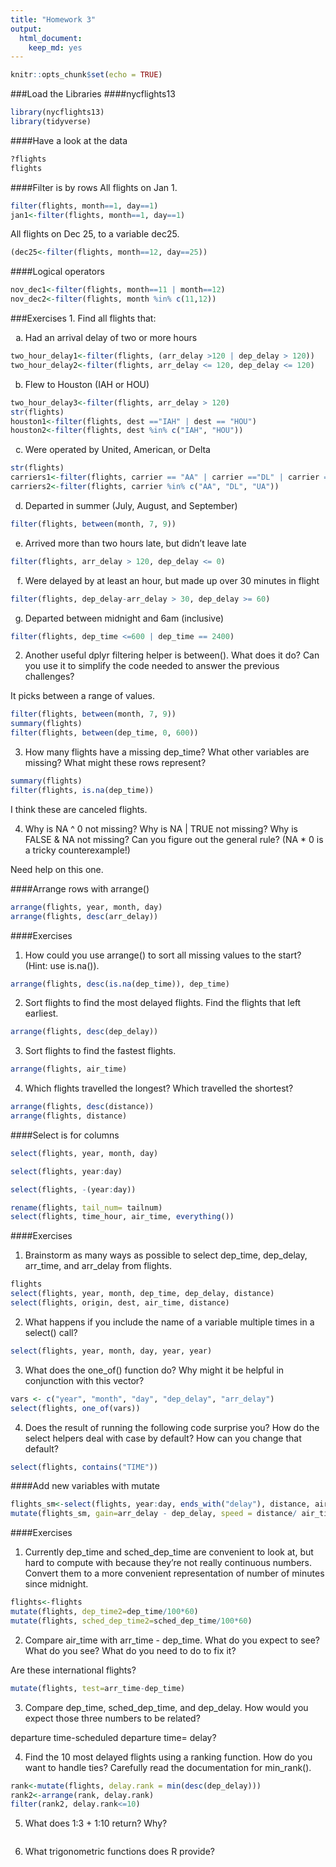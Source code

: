 ```yaml
---
title: "Homework 3"
output: 
  html_document: 
    keep_md: yes
---
```


```r
knitr::opts_chunk$set(echo = TRUE)
```

###Load the Libraries
####nycflights13

```r
library(nycflights13)
library(tidyverse)
```

####Have a look at the data

```r
?flights
flights
```

####Filter is by rows
All flights on Jan 1.
```r
filter(flights, month==1, day==1)
jan1<-filter(flights, month==1, day==1)
```

All flights on Dec 25, to a variable dec25.
```r
(dec25<-filter(flights, month==12, day==25))
```

####Logical operators
```r
nov_dec1<-filter(flights, month==11 | month==12)
nov_dec2<-filter(flights, month %in% c(11,12))
```

###Exercises
1. Find all flights that:

a. Had an arrival delay of two or more hours

```r
two_hour_delay1<-filter(flights, (arr_delay >120 | dep_delay > 120))
two_hour_delay2<-filter(flights, arr_delay <= 120, dep_delay <= 120)
```

b. Flew to Houston (IAH or HOU)

```r
two_hour_delay3<-filter(flights, arr_delay > 120)
str(flights)
houston1<-filter(flights, dest =="IAH" | dest == "HOU")
houston2<-filter(flights, dest %in% c("IAH", "HOU"))
```

c. Were operated by United, American, or Delta

```r
str(flights)
carriers1<-filter(flights, carrier == "AA" | carrier =="DL" | carrier == "UA")
carriers2<-filter(flights, carrier %in% c("AA", "DL", "UA"))
```

d. Departed in summer (July, August, and September)

```r
filter(flights, between(month, 7, 9))
```

e. Arrived more than two hours late, but didn’t leave late

```r
filter(flights, arr_delay > 120, dep_delay <= 0)
```

f. Were delayed by at least an hour, but made up over 30 minutes in flight

```r
filter(flights, dep_delay-arr_delay > 30, dep_delay >= 60)
```

g. Departed between midnight and 6am (inclusive)

```r
filter(flights, dep_time <=600 | dep_time == 2400)
```

2. Another useful dplyr filtering helper is between(). What does it do? Can you use it to simplify the code needed to answer the previous challenges?

It picks between a range of values.

```r
filter(flights, between(month, 7, 9))
summary(flights)
filter(flights, between(dep_time, 0, 600))
```

3. How many flights have a missing dep_time? What other variables are missing? What might these rows represent?
```r
summary(flights)
filter(flights, is.na(dep_time))
```

I think these are canceled flights.

4. Why is NA ^ 0 not missing? Why is NA | TRUE not missing? Why is FALSE & NA not missing? Can you figure out the general rule? (NA * 0 is a tricky counterexample!)

Need help on this one.

####Arrange rows with arrange()
```r
arrange(flights, year, month, day)
arrange(flights, desc(arr_delay))
```

####Exercises

1. How could you use arrange() to sort all missing values to the start? (Hint: use is.na()).
```r
arrange(flights, desc(is.na(dep_time)), dep_time)
```

2. Sort flights to find the most delayed flights. Find the flights that left earliest.
```r
arrange(flights, desc(dep_delay))
```

3. Sort flights to find the fastest flights.
```r
arrange(flights, air_time)
```

4. Which flights travelled the longest? Which travelled the shortest?
```r
arrange(flights, desc(distance))
arrange(flights, distance)
```

####Select is for columns
```r
select(flights, year, month, day)
```

```r
select(flights, year:day)
```

```r
select(flights, -(year:day))
```

```r
rename(flights, tail_num= tailnum)
select(flights, time_hour, air_time, everything())
```

####Exercises

1. Brainstorm as many ways as possible to select dep_time, dep_delay, arr_time, and arr_delay from flights.
```r
flights
select(flights, year, month, dep_time, dep_delay, distance)
select(flights, origin, dest, air_time, distance)
```

2. What happens if you include the name of a variable multiple times in a select() call?
```r
select(flights, year, month, day, year, year)
```

3. What does the one_of() function do? Why might it be helpful in conjunction with this vector?
```r
vars <- c("year", "month", "day", "dep_delay", "arr_delay")
select(flights, one_of(vars))
```

4. Does the result of running the following code surprise you? How do the select helpers deal with case by default? How can you change that default?

```r
select(flights, contains("TIME"))
```

####Add new variables with mutate

```r
flights_sm<-select(flights, year:day, ends_with("delay"), distance, air_time)
mutate(flights_sm, gain=arr_delay - dep_delay, speed = distance/ air_time*60)
```

####Exercises

1. Currently dep_time and sched_dep_time are convenient to look at, but hard to compute with because they’re not really continuous numbers. Convert them to a more convenient representation of number of minutes since midnight.

```r
flights<-flights
mutate(flights, dep_time2=dep_time/100*60)
mutate(flights, sched_dep_time2=sched_dep_time/100*60)
```

2. Compare air_time with arr_time - dep_time. What do you expect to see? What do you see? What do you need to do to fix it?

Are these international flights?

```r
mutate(flights, test=arr_time-dep_time)
```

3. Compare dep_time, sched_dep_time, and dep_delay. How would you expect those three numbers to be related?

departure time-scheduled departure time= delay?

4. Find the 10 most delayed flights using a ranking function. How do you want to handle ties? Carefully read the documentation for min_rank().

```r
rank<-mutate(flights, delay.rank = min(desc(dep_delay)))
rank2<-arrange(rank, delay.rank)
filter(rank2, delay.rank<=10)
```

5. What does 1:3 + 1:10 return? Why?

```r




```

6. What trigonometric functions does R provide?

```r




```